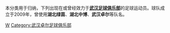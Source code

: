 {{Catnav|頁面分類|...|各國足球|中國足球|中国足球俱乐部球员}}
{{Catnav|頁面分類|...|中国体育|中國足球|中国足球俱乐部球员}}

本分类用于归纳，下列出现在或曾经效力于'''[[武汉足球俱乐部|武汉足球俱乐部]]'''的足球运动员。球队成立于2009年，曾使用'''湖北绿茵'''、'''湖北中博'''、'''武汉卓尔'''等队名。

[[Category:效力中国足球俱乐部的球员|W]]
[[Category:武汉卓尔足球俱乐部|Category:武汉卓尔足球俱乐部]]